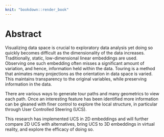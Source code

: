 ```yaml
---
knit: "bookdown::render_book"
---
```

<!-- NOTE: removed for candidature confirmation is mostly redundant, left in .toml for the pagination. --> 


# Abstract {-}

Visualizing data space is crucial to exploratory data analysis yet doing so quickly becomes difficult as the dimensionality of the data increases. Traditionally, static, low-dimensional linear embeddings are used. Observing one such embedding often misses a significant amount of variation, and hence, information held within the data. Touring is a method that animates many projections as the orientation in data space is varied. This maintains transparency to the original variables, while preserving information in the data.

There are various ways to generate tour paths and many geometrics to view each path. Once an interesting feature has been identified more information can be gleaned with finer control to explore the local structure, in particular through User Controlled Steering (UCS).

This research has implemented UCS in 2D embeddings and will further compare 2D UCS with alternatives, bring UCS to 3D embeddings in virtual reality, and explore the efficacy of doing so.



<!-- 
The following line is required to re-set page numbering after preliminary material. Do not remove
-->
\clearpage\pagenumbering{arabic}\setcounter{page}{0}
